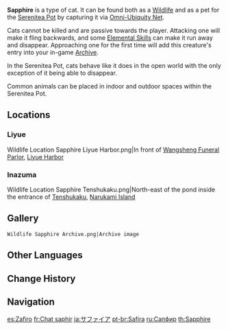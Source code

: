 {{Furnishing Infobox
|id             = 369121
|image          = Wildlife Sapphire Icon.png
|category       = Animal
|subcategory    = Indoor Creature
|category2      = Animal
|subcategory2   = Outdoor Creature
|quality        = 3
|adeptal_energy = 100
|load           = 500
|reduced_load   = 500
|description    = An agile and wise soul, endowed since birth with a well-maintained elegance and pride.<br />These pure white kitty cats are named and famed for their shining sapphire-blue eyes. But no matter how lovely Sapphires may be, they also have terrible tempers. One must take care to have some fish jerky — and some balm for superficial cuts — handy when hanging out with them. But somehow, in ways unknown to anyone, the soft-hearted [[Tubby]] managed to command their obedience and respect.
|mention        = Tubby
|lbType         = Wildlife
|lbFamily       = Beasts
|lbGroup        = Cats
|source1        = Omni-Ubiquity Net
}}
{{Description|An agile and wise soul, endowed since birth with a well-maintained elegance and pride.<br />These pure white kitty cats are named and famed for their shining sapphire-blue eyes. But no matter how lovely Sapphires may be, they also have terrible tempers. One must take care to have some fish jerky &mdash; and some balm for superficial cuts &mdash; handy when hanging out with them.|[[Archive]] Description}}
'''Sapphire''' is a type of cat. It can be found both as a [[Wildlife]] and as a pet for the [[Serenitea Pot]] by capturing it via [[Omni-Ubiquity Net]].

Cats cannot be killed and are passive towards the player. Attacking one will make it fling backwards, and some [[Elemental Skill]]s can make it run away and disappear. Approaching one for the first time will add this creature's entry into your in-game [[Archive]].

In the Serenitea Pot, cats behave like it does in the open world with the only exception of it being able to disappear.

Common animals can be placed in indoor and outdoor spaces within the Serenitea Pot.

==Locations==
===Liyue===
<gallery>
Wildlife Location Sapphire Liyue Harbor.png|In front of [[Wangsheng Funeral Parlor]], [[Liyue Harbor]]
</gallery>

===Inazuma===
<gallery>
Wildlife Location Sapphire Tenshukaku.png|North-east of the pond inside the entrance of [[Tenshukaku]], [[Narukami Island]]
</gallery>

==Gallery==
<gallery>
 Wildlife Sapphire Archive.png|Archive image
</gallery>

==Other Languages==
{{Other Languages
|en      = Sapphire
|zhs     = 蓝宝石
|zhs_rm  = Lánbǎoshí
|zht     = 藍寶石
|zht_rm  = Lánbǎoshí
|zh_tl   = 
|ja      = サファイア
|ja_rm   = Safaia
|ko      = 사파이어
|ko_rm   = Sapaieo
|es      = Zafiro
|es_tl   = Sapphire
|fr      = Chat saphir
|fr_tl   = Sapphire Cat
|ru      = Сапфир
|th      = Sapphire
|vi      = Lam Bảo Thạch
|vi_tl   = 
|de      = Saphir
|de_tl   = Sapphire
|id      = Sapphire
|pt      = Safira
|pt_tl   = 
|tr      = Safir
|tr_tl   = 
|it      = Zaffiro
|it_tl   = 
}}

==Change History==
{{Change History|1.0}}

==Navigation==
{{Wildlife Navbox|state=collapsed}}
{{Furnishing Navbox/Living|Animal}}

[[es:Zafiro]]
[[fr:Chat saphir]]
[[ja:サファイア]]
[[pt-br:Safira]]
[[ru:Сапфир]]
[[th:Sapphire]]